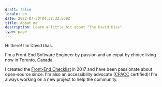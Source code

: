 ```yaml
---
draft: false
locale: en
date: 2022-07-30T04:38:32.569Z
title: About me
description: Learn a little bit about "The David Dias"
type: page
---
```


Hi there! I'm David Dias.

I'm a Front-End Software Engineer by passion and an expat by choice living now in Toronto, Canada.

I created the [Front-End Checklist](https://github.com/thedaviddias/Front-End-Checklist) in 2017 and have been passionate about open-source since. I'm also an accessibility advocate ([CPACC](https://www.accessibilityassociation.org/s/certified-professional) certified)! I'm always working on a new project to help the community.
